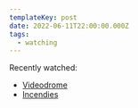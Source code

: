 ```yaml
---
templateKey: post
date: 2022-06-11T22:00:00.000Z
tags:
  - watching
---
```

Recently watched:

* [Videodrome](https://letterboxd.com/film/videodrome/)
* [Incendies](https://letterboxd.com/film/incendies/)